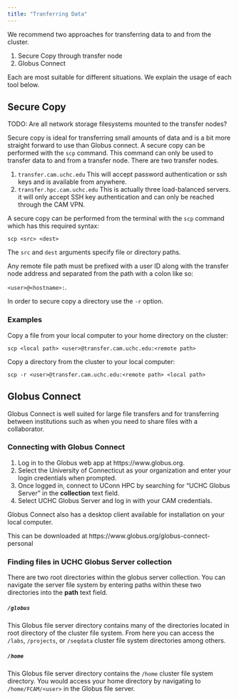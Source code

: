 ```yaml
---
title: "Tranferring Data"
---
```


<!-- TODO: Add FileZilla SFTP client -->

We recommend two approaches for transferring data to and from the cluster.

1) Secure Copy through transfer node
2) Globus Connect

Each are most suitable for different situations. We explain the usage of each tool below.

## Secure Copy
TODO: Are all network storage filesystems mounted to the transfer nodes?

<!-- `transfer.hpc.cam.uchc.edu` Three load balancers. Requires ssh key. -->

Secure copy is ideal for transferring small amounts of data and is a bit more straight forward to use than Globus connect. A secure copy can be performed with the `scp` command. This command can only be used to transfer data to and from a transfer node. There are two transfer nodes.

1. `transfer.cam.uchc.edu` This will accept password authentication or ssh keys and is available from anywhere. 
2. `transfer.hpc.cam.uchc.edu` This is actually three load-balanced servers. it will only accept SSH key authentication and can only be reached through the CAM VPN.

A secure copy can be performed from the terminal with the `scp` command which has this required syntax:

`scp <src> <dest>`

The `src` and `dest` arguments specify file or directory paths.

Any remote file path must be prefixed with a user ID along with the transfer node address and separated from the path with a colon like so:

`<user>@<hostname>:`.

In order to secure copy a directory use the `-r` option.


### Examples
Copy a file from your local computer to your home directory on the cluster:

`scp <local path> <user>@transfer.cam.uchc.edu:<remote path>`

Copy a directory from the cluster to your local computer:

`scp -r <user>@transfer.cam.uchc.edu:<remote path> <local path>`


## Globus Connect
Globus Connect is well suited for large file transfers and for transferring between institutions such as when you need to share files with a collaborator. 

### Connecting with Globus Connect
1. Log in to the Globus web app at https://www.globus.org.
2. Select the University of Connecticut as your organization and enter your login credentials when prompted. 
3. Once logged in, connect to UConn HPC by searching for "UCHC Globus Server" in the **collection** text field.
5. Select UCHC Globus Server and log in with your CAM credentials. 

::: {.callout-note}
Globus Connect also has a desktop client available for installation on your local computer.

This can be downloaded at https://www.globus.org/globus-connect-personal 
:::

### Finding files in UCHC Globus Server collection
There are two root directories within the globus server collection. You can navigate the server file system by entering paths within these two directories into the **path** text field. 

##### `/globus`
This Globus file server directory contains many of the directories located in root directory of the cluster file system. From here you can access the `/labs`, `/projects`, or `/seqdata` cluster file system directories among others.

##### `/home`
This Globus file server directory contains the `/home` cluster file system directory. You would access your home directory by navigating to `/home/FCAM/<user>` in the Globus file server.


